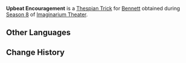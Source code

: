 {{Thespian Trick Infobox
|title     = Upbeat Encouragement
|image     = Upbeat Encouragement Bennett Preview.png
|name      = Upbeat Encouragement
|character = Bennett
|date      = 2025-02-01
|season    = 8
}}
'''Upbeat Encouragement''' is a [[Thespian Trick]] for [[Bennett]] obtained during [[Imaginarium Theater/Seasons/2025-02-01|Season 8]] of [[Imaginarium Theater]].

==Other Languages==
{{Other Languages|Upbeat Encouragement (Xiangling)}}

==Change History==
{{Change History|5.3}}